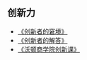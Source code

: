 == 创新力 ==

* [[http://book.douban.com/subject/4243770/| 《创新者的窘境》]]
* [[http://book.douban.com/subject/4822145/| 《创新者的解答》]]
* [[http://book.douban.com/subject/26021867/| 《沃顿商学院创新课》]]
